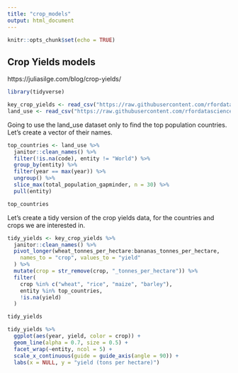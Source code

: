 ```yaml
---
title: "crop_models"
output: html_document
---
```


```r
knitr::opts_chunk$set(echo = TRUE)
```

## Crop Yields models

https://juliasilge.com/blog/crop-yields/

```r
library(tidyverse)

key_crop_yields <- read_csv("https://raw.githubusercontent.com/rfordatascience/tidytuesday/master/data/2020/2020-09-01/key_crop_yields.csv")
land_use <- read_csv("https://raw.githubusercontent.com/rfordatascience/tidytuesday/master/data/2020/2020-09-01/land_use_vs_yield_change_in_cereal_production.csv")
```

Going to use the land_use dataset only to find the top population countries. Let’s create a vector of their names.


```r
top_countries <- land_use %>%
  janitor::clean_names() %>%
  filter(!is.na(code), entity != "World") %>%
  group_by(entity) %>%
  filter(year == max(year)) %>%
  ungroup() %>%
  slice_max(total_population_gapminder, n = 30) %>%
  pull(entity)

top_countries
```
Let’s create a tidy version of the crop yields data, for the countries and crops we are interested in.

```r
tidy_yields <- key_crop_yields %>%
  janitor::clean_names() %>%
  pivot_longer(wheat_tonnes_per_hectare:bananas_tonnes_per_hectare,
    names_to = "crop", values_to = "yield"
  ) %>%
  mutate(crop = str_remove(crop, "_tonnes_per_hectare")) %>%
  filter(
    crop %in% c("wheat", "rice", "maize", "barley"),
    entity %in% top_countries,
    !is.na(yield)
  )

tidy_yields
```


```r
tidy_yields %>%
  ggplot(aes(year, yield, color = crop)) +
  geom_line(alpha = 0.7, size = 0.5) +
  facet_wrap(~entity, ncol = 5) +
  scale_x_continuous(guide = guide_axis(angle = 90)) +
  labs(x = NULL, y = "yield (tons per hectare)")
```










